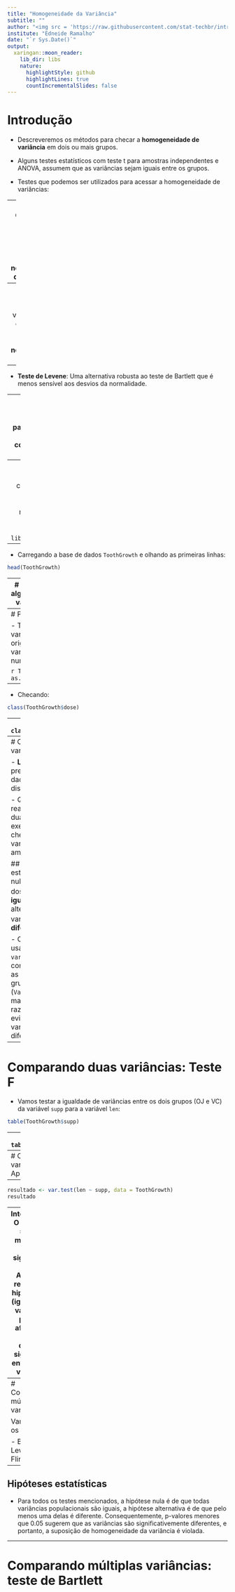 ```yaml
---
title: "Homogeneidade da Variância"
subtitle: ""
author: "<img src = 'https://raw.githubusercontent.com/stat-techbr/introducao_a_estatistica_com_R/main/logo-stat-tech-color-fundo-escuro-horiz.png' width = '50%'>"
institute: "Edneide Ramalho"
date: "`r Sys.Date()`"
output:
  xaringan::moon_reader:
    lib_dir: libs
    nature:
      highlightStyle: github
      highlightLines: true
      countIncrementalSlides: false
---
```


# Introdução

-   Descreveremos os métodos para checar a **homogeneidade de variância** em dois ou mais grupos.

-   Alguns testes estatísticos com teste t para amostras independentes e ANOVA, assumem que as variâncias sejam iguais entre os grupos.

- Testes que podemos ser utilizados para acessar a homogeneidade de variâncias:

--
  + **Teste F:** Compara as variâncias de dois grupos. Os dados devem ser **normalmente** distribuídos.

--
  + **Teste de Bartlett**: Compara as variâncias de dois grupos. Os dados devem ser **normalmente** distribuídos.
  
--
  + **Teste de Levene**: Uma alternativa robusta ao teste de Bartlett que é menos sensível aos desvios da normalidade.

--
  + **Teste de Fligner-Killeen**: teste **não-paramétrico** que é muito robusto contra os desvios da normalidade.

---
# Pré-requisito

- Precisaremos carregar o pacote `tidyverse` para auxiliar na manipulação dos dados.

```r
library(tidyverse)
```

--
- Carregando a base de dados `ToothGrowth` e olhando as primeiras linhas:

```r
head(ToothGrowth)
```

---
# Pré-requisito
- Olhando algumas características das variáveis usando `glimpse`:

```r
glimpse(ToothGrowth)
```

---
# Preparação dos dados

- Temos que transformar a variável `dose` em um fator, originalmente ela está como variável `dbl` (double, numérica)

```r
ToothGrowth$dose <- as.factor(ToothGrowth$dose)
```

--

- Checando:
```r
class(ToothGrowth$dose)
```

--
```r
class(ToothGrowth$dose)
```

---
# Comparando duas variâncias: Teste F

- **Lembre-se**: Você precisa checar se os dados são normalmente distribuídos. 

- Quando queremos realizar o teste t para duas amostras, por exemplo, necessitamos checar a igualdade de variância nas dua amostras. 

## Hipóteses estatísticas
  + Hipótese nula $(H_0)$: as variâncias dos dois grupos são **iguais**.
  + Hipótese alternativa $(H_1)$: As variâncias são **diferentes**. 

- Computamos o teste F usando a função `var.test()`. O teste considera a razão entre as variâncias de dois grupos, A e B (`Var(A)/Var(B)`). Quanto mais distante de 1 esta razão for, mais forte é a evidência de que as variâncias são diferentes.

---
# Comparando duas variâncias: Teste F

- Vamos testar a igualdade de variâncias entre os dois grupos (OJ e VC) da variável `supp` para a variável `len`:


```r
table(ToothGrowth$supp)
```

--
```r
table(ToothGrowth$supp)
```


---
# Comparando duas variâncias: Teste F
- Aplicando o teste:
```r
resultado <- var.test(len ~ supp, data = ToothGrowth)
resultado
```

--
```r
resultado <- var.test(len ~ supp, data = ToothGrowth)
resultado
```

--
**Interpretação:** O p-valor (p = 0.23) é maior que o nível de significância de 0.05. Assim, não rejeitamos a hipótese nula (igualdade de variância) e podemos afirmar que não há diferença significativa entre as duas variâncias. 

---
# Comparando múltiplas variâncias

Vamos usar os testes de:

- Bartlett
- Levene
- Flinger-Killen



--
## Hipóteses estatísticas
- Para todos os testes mencionados, a hipótese nula é de que todas variâncias populacionais são iguais, a hipótese alternativa é de que pelo menos uma delas é diferente. Consequentemente, p-valores menores que 0.05 sugerem que as variâncias são significativemente diferentes, e portanto, a suposição de homogeneidade da variância é violada. 

---
# Comparando múltiplas variâncias: teste de Bartlett